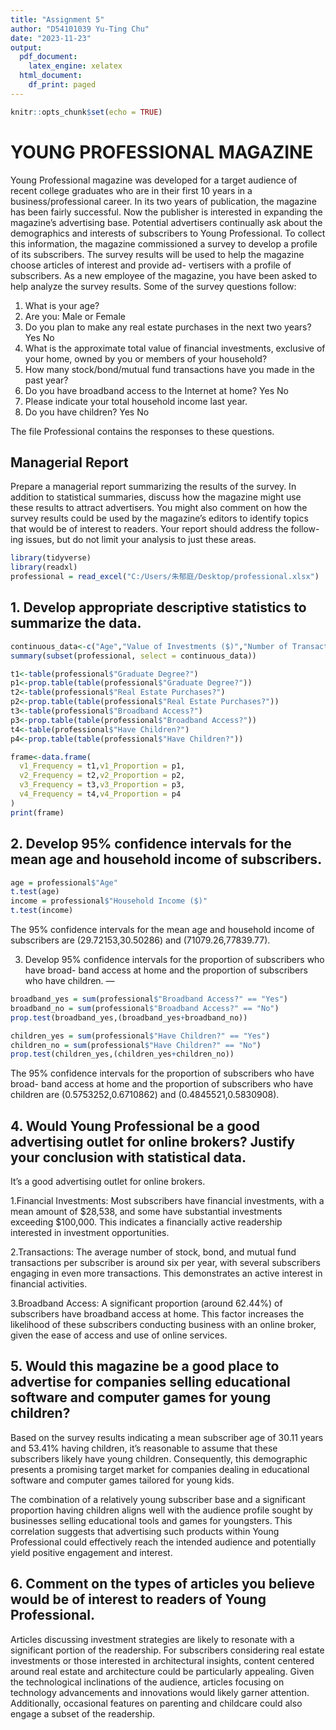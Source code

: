 ```yaml
---
title: "Assignment 5"
author: "D54101039 Yu-Ting Chu"
date: "2023-11-23"
output:
  pdf_document: 
    latex_engine: xelatex
  html_document:
    df_print: paged
---
```


```r
knitr::opts_chunk$set(echo = TRUE)
```

# YOUNG PROFESSIONAL MAGAZINE
Young Professional magazine was developed for a target audience of recent college graduates who are in their first 10 years in a business/professional career. In its two years of publication, the magazine has been fairly successful. Now the publisher is interested in expanding the magazine’s advertising base. Potential advertisers continually ask about the demographics and interests of subscribers to Young Professional. To collect this information, the magazine commissioned a survey to develop a profile of its subscribers. The survey results will be used to help the magazine choose articles of interest and provide ad- vertisers with a profile of subscribers. As a new employee of the magazine, you have been asked to help analyze the survey results.
Some of the survey questions follow: 

1. What is your age?
2. Are you: Male or Female
3. Do you plan to make any real estate purchases in the next two years? Yes No
4. What is the approximate total value of financial investments, exclusive of your home, owned by you or members of your household?
5. How many stock/bond/mutual fund transactions have you made in the past year?
6. Do you have broadband access to the Internet at home? Yes No
7. Please indicate your total household income last year.
8. Do you have children? Yes No

The file Professional contains the responses to these questions. 

## Managerial Report
Prepare a managerial report summarizing the results of the survey. In addition to statistical summaries, discuss how the magazine might use these results to attract advertisers. You might also comment on how the survey results could be used by the magazine’s editors to identify topics that would be of interest to readers. Your report should address the follow- ing issues, but do not limit your analysis to just these areas.
```r
library(tidyverse)
library(readxl)
professional = read_excel("C:/Users/朱郁庭/Desktop/professional.xlsx")
```

1. Develop appropriate descriptive statistics to summarize the data.
---
```r
continuous_data<-c("Age","Value of Investments ($)","Number of Transactions","Household Income ($)")
summary(subset(professional, select = continuous_data))

t1<-table(professional$"Graduate Degree?")
p1<-prop.table(table(professional$"Graduate Degree?"))
t2<-table(professional$"Real Estate Purchases?")
p2<-prop.table(table(professional$"Real Estate Purchases?"))
t3<-table(professional$"Broadband Access?")
p3<-prop.table(table(professional$"Broadband Access?"))
t4<-table(professional$"Have Children?")
p4<-prop.table(table(professional$"Have Children?"))

frame<-data.frame(
  v1_Frequency = t1,v1_Proportion = p1,
  v2_Frequency = t2,v2_Proportion = p2,
  v3_Frequency = t3,v3_Proportion = p3,
  v4_Frequency = t4,v4_Proportion = p4
)
print(frame)
```
2. Develop 95% confidence intervals for the mean age and household income of subscribers.
---
```r
age = professional$"Age"
t.test(age)
income = professional$"Household Income ($)"
t.test(income)

```
The 95% confidence intervals for the mean age and household income of subscribers are (29.72153,30.50286) and (71079.26,77839.77).


3. Develop 95% confidence intervals for the proportion of subscribers who have broad-
band access at home and the proportion of subscribers who have children.
---
```r
broadband_yes = sum(professional$"Broadband Access?" == "Yes")
broadband_no = sum(professional$"Broadband Access?" == "No")
prop.test(broadband_yes,(broadband_yes+broadband_no))

children_yes = sum(professional$"Have Children?" == "Yes")
children_no = sum(professional$"Have Children?" == "No")
prop.test(children_yes,(children_yes+children_no))


```
The 95% confidence intervals for the proportion of subscribers who have broad-
band access at home and the proportion of subscribers who have children are (0.5753252,0.6710862) and (0.4845521,0.5830908).

4. Would Young Professional be a good advertising outlet for online brokers? Justify your conclusion with statistical data.
---
It's a good advertising outlet for online brokers.

1.Financial Investments: Most subscribers have financial investments, with a mean amount of $28,538, and some have substantial investments exceeding $100,000. This indicates a financially active readership interested in investment opportunities.

2.Transactions: The average number of stock, bond, and mutual fund transactions per subscriber is around six per year, with several subscribers engaging in even more transactions. This demonstrates an active interest in financial activities.

3.Broadband Access: A significant proportion (around 62.44%) of subscribers have broadband access at home. This factor increases the likelihood of these subscribers conducting business with an online broker, given the ease of access and use of online services.


5. Would this magazine be a good place to advertise for companies selling educational software and computer games for young children?
---
Based on the survey results indicating a mean subscriber age of 30.11 years and 53.41% having children, it's reasonable to assume that these subscribers likely have young children. Consequently, this demographic presents a promising target market for companies dealing in educational software and computer games tailored for young kids.

The combination of a relatively young subscriber base and a significant proportion having children aligns well with the audience profile sought by businesses selling educational tools and games for youngsters. This correlation suggests that advertising such products within Young Professional could effectively reach the intended audience and potentially yield positive engagement and interest.

6. Comment on the types of articles you believe would be of interest to readers of Young Professional.
---
Articles discussing investment strategies are likely to resonate with a significant portion of the readership. For subscribers considering real estate investments or those interested in architectural insights, content centered around real estate and architecture could be particularly appealing. Given the technological inclinations of the audience, articles focusing on technology advancements and innovations would likely garner attention. Additionally, occasional features on parenting and childcare could also engage a subset of the readership.
